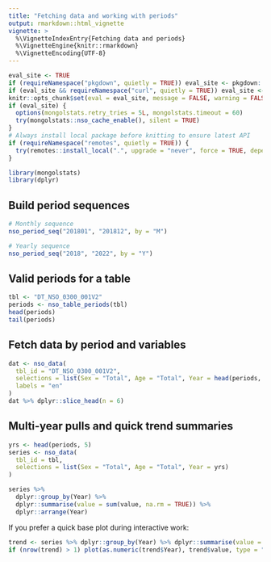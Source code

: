 ```yaml
---
title: "Fetching data and working with periods"
output: rmarkdown::html_vignette
vignette: >
  %\VignetteIndexEntry{Fetching data and periods}
  %\VignetteEngine{knitr::rmarkdown}
  %\VignetteEncoding{UTF-8}
---
```


```r
eval_site <- TRUE
if (requireNamespace("pkgdown", quietly = TRUE)) eval_site <- pkgdown::in_pkgdown()
if (eval_site && requireNamespace("curl", quietly = TRUE)) eval_site <- curl::has_internet()
knitr::opts_chunk$set(eval = eval_site, message = FALSE, warning = FALSE, error = TRUE)
if (eval_site) {
  options(mongolstats.retry_tries = 5L, mongolstats.timeout = 60)
  try(mongolstats::nso_cache_enable(), silent = TRUE)
}
# Always install local package before knitting to ensure latest API
if (requireNamespace("remotes", quietly = TRUE)) {
  try(remotes::install_local(".", upgrade = "never", force = TRUE, dependencies = FALSE), silent = TRUE)
}
```

```r
library(mongolstats)
library(dplyr)
```

## Build period sequences

```r
# Monthly sequence
nso_period_seq("201801", "201812", by = "M")

# Yearly sequence
nso_period_seq("2018", "2022", by = "Y")
```

## Valid periods for a table

```r
tbl <- "DT_NSO_0300_001V2"
periods <- nso_table_periods(tbl)
head(periods)
tail(periods)
```

## Fetch data by period and variables

```r
dat <- nso_data(
  tbl_id = "DT_NSO_0300_001V2",
  selections = list(Sex = "Total", Age = "Total", Year = head(periods, 1)),
  labels = "en"
)
dat %>% dplyr::slice_head(n = 6)
```

## Multi-year pulls and quick trend summaries

```r
yrs <- head(periods, 5)
series <- nso_data(
  tbl_id = tbl,
  selections = list(Sex = "Total", Age = "Total", Year = yrs)
)

series %>%
  dplyr::group_by(Year) %>%
  dplyr::summarise(value = sum(value, na.rm = TRUE)) %>%
  dplyr::arrange(Year)
```

If you prefer a quick base plot during interactive work:

```r
trend <- series %>% dplyr::group_by(Year) %>% dplyr::summarise(value = sum(value, na.rm = TRUE))
if (nrow(trend) > 1) plot(as.numeric(trend$Year), trend$value, type = "b", main = "Total by Year", xlab = "Year", ylab = "Value")
```
